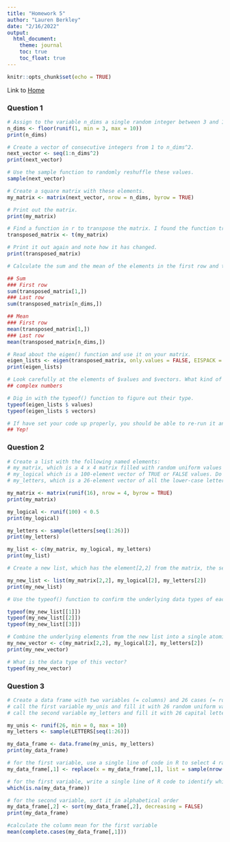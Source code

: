```yaml
---
title: "Homework 5"
author: "Lauren Berkley"
date: "2/16/2022"
output:
  html_document:
    theme: journal
    toc: true
    toc_float: true
---
```


```r
knitr::opts_chunk$set(echo = TRUE)
```

Link to [Home](index.html)

### Question 1

```r
# Assign to the variable n_dims a single random integer between 3 and 10.
n_dims <- floor(runif(1, min = 3, max = 10))
print(n_dims)

# Create a vector of consecutive integers from 1 to n_dims^2.
next_vector <- seq(1:n_dims^2)
print(next_vector)

# Use the sample function to randomly reshuffle these values.
sample(next_vector)

# Create a square matrix with these elements.
my_matrix <- matrix(next_vector, nrow = n_dims, byrow = TRUE)

# Print out the matrix.
print(my_matrix)

# Find a function in r to transpose the matrix. I found the function transpose which is t(matrix).
transposed_matrix <- t(my_matrix)

# Print it out again and note how it has changed.
print(transposed_matrix)

# Calculate the sum and the mean of the elements in the first row and the last row.

## Sum
### First row
sum(transposed_matrix[1,])
### Last row
sum(transposed_matrix[n_dims,])

## Mean
### First row
mean(transposed_matrix[1,])
### Last row
mean(transposed_matrix[n_dims,])

# Read about the eigen() function and use it on your matrix.
eigen_lists <- eigen(transposed_matrix, only.values = FALSE, EISPACK = FALSE)
print(eigen_lists)

# Look carefully at the elements of $values and $vectors. What kind of numbers are these?
## complex numbers

# Dig in with the typeof() function to figure out their type.
typeof(eigen_lists $ values)
typeof(eigen_lists $ vectors)

# If have set your code up properly, you should be able to re-run it and create a matrix of different size because n_dims will change.
## Yep!
```

### Question 2

```r
# Create a list with the following named elements:
# my_matrix, which is a 4 x 4 matrix filled with random uniform values
# my_logical which is a 100-element vector of TRUE or FALSE values. Do this efficiently by setting up a vector of random values and then applying an inequality to it.
# my_letters, which is a 26-element vector of all the lower-case letters in random order.

my_matrix <- matrix(runif(16), nrow = 4, byrow = TRUE)
print(my_matrix)

my_logical <- runif(100) < 0.5
print(my_logical)

my_letters <- sample(letters[seq(1:26)])
print(my_letters)

my_list <- c(my_matrix, my_logical, my_letters)
print(my_list)

# Create a new list, which has the element[2,2] from the matrix, the second element of the logical vector, and the second element of the letters vector.

my_new_list <- list(my_matrix[2,2], my_logical[2], my_letters[2])
print(my_new_list)

# Use the typeof() function to confirm the underlying data types of each component in this list

typeof(my_new_list[[1]])
typeof(my_new_list[[2]])
typeof(my_new_list[[3]])

# Combine the underlying elements from the new list into a single atomic vector with the c() function.
my_new_vector <- c(my_matrix[2,2], my_logical[2], my_letters[2])
print(my_new_vector)

# What is the data type of this vector?
typeof(my_new_vector)
```

### Question 3
```r
# Create a data frame with two variables (= columns) and 26 cases (= rows).
# call the first variable my_unis and fill it with 26 random uniform values from 0 to 10
# call the second variable my_letters and fill it with 26 capital letters in random order.

my_unis <- runif(26, min = 0, max = 10)
my_letters <- sample(LETTERS[seq(1:26)])

my_data_frame <- data.frame(my_unis, my_letters)
print(my_data_frame)

# for the first variable, use a single line of code in R to select 4 random rows and replace the numerical values in those rows with NA.
my_data_frame[,1] <- replace(x = my_data_frame[,1], list = sample(nrow(my_data_frame),4), values = NA)

# for the first variable, write a single line of R code to identify which rows have the missing values.
which(is.na(my_data_frame))

# for the second variable, sort it in alphabetical order
my_data_frame[,2] <- sort(my_data_frame[,2], decreasing = FALSE)
print(my_data_frame)

#calculate the column mean for the first variable
mean(complete.cases(my_data_frame[,1]))
```



